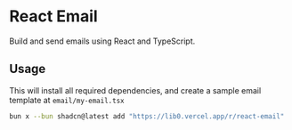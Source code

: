 # React Email
Build and send emails using React and TypeScript.

## Usage

This will install all required dependencies, and create a sample email template at `email/my-email.tsx`

```sh copy
bun x --bun shadcn@latest add "https://lib0.vercel.app/r/react-email"
```
